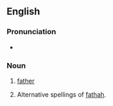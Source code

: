==English==

===Pronunciation===
*{{a|Geordie}} {{IPA|/fæðæ/}}

===Noun===
{{en-noun}}

# {{Geordie}} [[father]]
# Alternative spellings of [[fathah]].